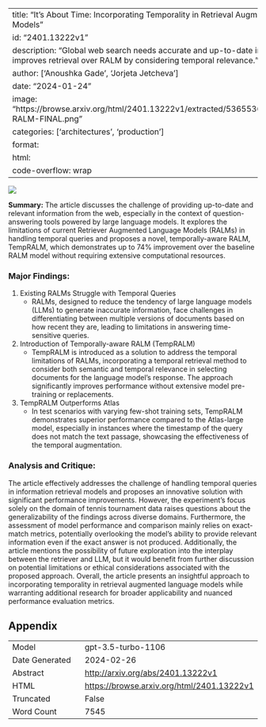 
---
title: "It's About Time: Incorporating Temporality in Retrieval Augmented Language Models"
id: "2401.13222v1"
description: "Global web search needs accurate and up-to-date info. TempRALM improves retrieval over RALM by considering temporal relevance."
author: ['Anoushka Gade', 'Jorjeta Jetcheva']
date: "2024-01-24"
image: "https://browse.arxiv.org/html/2401.13222v1/extracted/5365536/images/Temp-RALM-FINAL.png"
categories: ['architectures', 'production']
format:
  html:
    code-overflow: wrap
---

![](https://browse.arxiv.org/html/2401.13222v1/extracted/5365536/images/Temp-RALM-FINAL.png)

**Summary:**
The article discusses the challenge of providing up-to-date and relevant information from the web, especially in the context of question-answering tools powered by large language models. It explores the limitations of current Retriever Augmented Language Models (RALMs) in handling temporal queries and proposes a novel, temporally-aware RALM, TempRALM, which demonstrates up to 74% improvement over the baseline RALM model without requiring extensive computational resources.

### Major Findings:
1. Existing RALMs Struggle with Temporal Queries
   - RALMs, designed to reduce the tendency of large language models (LLMs) to generate inaccurate information, face challenges in differentiating between multiple versions of documents based on how recent they are, leading to limitations in answering time-sensitive queries.

2. Introduction of Temporally-aware RALM (TempRALM)
   - TempRALM is introduced as a solution to address the temporal limitations of RALMs, incorporating a temporal retrieval method to consider both semantic and temporal relevance in selecting documents for the language model's response. The approach significantly improves performance without extensive model pre-training or replacements.

3. TempRALM Outperforms Atlas
   - In test scenarios with varying few-shot training sets, TempRALM demonstrates superior performance compared to the Atlas-large model, especially in instances where the timestamp of the query does not match the text passage, showcasing the effectiveness of the temporal augmentation.

### Analysis and Critique:
The article effectively addresses the challenge of handling temporal queries in information retrieval models and proposes an innovative solution with significant performance improvements. However, the experiment's focus solely on the domain of tennis tournament data raises questions about the generalizability of the findings across diverse domains. Furthermore, the assessment of model performance and comparison mainly relies on exact-match metrics, potentially overlooking the model's ability to provide relevant information even if the exact answer is not produced. Additionally, the article mentions the possibility of future exploration into the interplay between the retriever and LLM, but it would benefit from further discussion on potential limitations or ethical considerations associated with the proposed approach. Overall, the article presents an insightful approach to incorporating temporality in retrieval augmented language models while warranting additional research for broader applicability and nuanced performance evaluation metrics.

## Appendix

|          |          |
|----------|----------|
| Model     | gpt-3.5-turbo-1106       |
| Date Generated     | 2024-02-26       |
| Abstract | [http://arxiv.org/abs/2401.13222v1](http://arxiv.org/abs/2401.13222v1)        |
| HTML     | [https://browse.arxiv.org/html/2401.13222v1](https://browse.arxiv.org/html/2401.13222v1)       |
| Truncated       | False       |
| Word Count       | 7545       |
